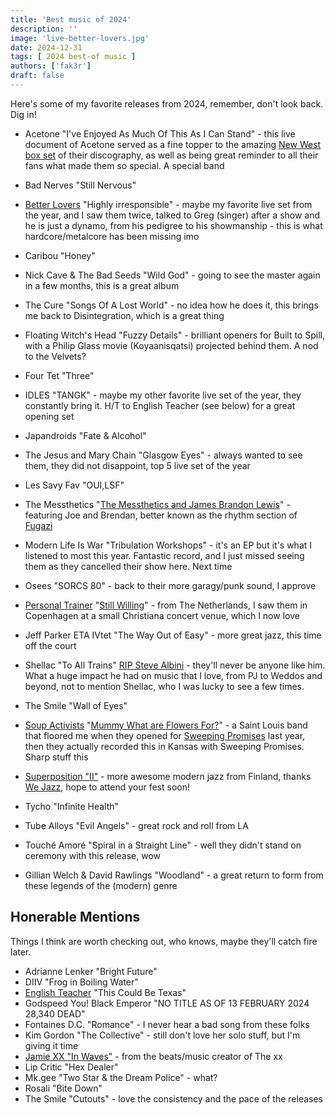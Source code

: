 ```yaml
---
title: 'Best music of 2024'
description: ''
image: 'live-better-lovers.jpg'
date: 2024-12-31
tags: [ 2024 best-of music ]
authors: ['fak3r']
draft: false
---
```

Here's some of my favorite releases from 2024, remember, don't look back. Dig in!

* Acetone "I've Enjoyed As Much Of This As I Can Stand" - this live document of Acetone served as a fine topper to the amazing [New West box set](https://newwestrecords.com/collections/acetone) of their discography, as well as being great reminder to all their fans what made them so special. A special band
* Bad Nerves "Still Nervous"
* [Better Lovers](https://betterloversband.com/) "Highly irresponsible" - maybe my favorite live set from the year, and I saw them twice, talked to Greg (singer) after a show and he is just a dynamo, from his pedigree to his showmanship - this is what hardcore/metalcore has been missing imo


* Caribou "Honey"
* Nick Cave & The Bad Seeds "Wild God" - going to see the master again in a few months, this is a great album
* The Cure "Songs Of A Lost World" - no idea how he does it, this brings me back to Disintegration, which is a great thing
* Floating Witch's Head "Fuzzy Details" - brilliant openers for Built to Spill, with a Philip Glass movie (Koyaanisqatsi) projected behind them. A nod to the Velvets?
* Four Tet "Three"
* IDLES "TANGK" - maybe my other favorite live set of the year, they constantly bring it. H/T to English Teacher (see below) for a great opening set

* Japandroids "Fate & Alcohol"
* The Jesus and Mary Chain "Glasgow Eyes" - always wanted to see them, they did not disappoint, top 5 live set of the year

* Les Savy Fav "OUI,LSF"
* The Messthetics "[The Messthetics and James Brandon Lewis](https://f4.bcbits.com/img/a1214633140_10.jpg)" - featuring Joe and Brendan, better known as the rhythm section of [Fugazi](https://en.wikipedia.org/wiki/Fugazi)
* Modern Life Is War "Tribulation Workshops" - it's an EP but it's what I listened to most this year. Fantastic record, and I just missed seeing them as they cancelled their show here. Next time 

* Osees "SORCS 80" - back to their more garagy/punk sound, I approve
* [Personal Trainer](https://personaltrainer.bandcamp.com/) "[Still Willing](https://personaltrainer.bandcamp.com/album/still-willing)" - from The Netherlands, I saw them in Copenhagen at a small Christiana concert venue, which I now love

* Jeff Parker ETA IVtet "The Way Out of Easy" - more great jazz, this time off the court
* Shellac "To All Trains" [RIP Steve Albini](https://en.wikipedia.org/wiki/Steve_Albini) - they'll never be anyone like him. What a huge impact he had on music that I love, from PJ to Weddos and beyond, not to mention Shellac, who I was lucky to see a few times.
* The Smile "Wall of Eyes"
* [Soup Activists](https://soupactivists.bandcamp.com/) "[Mummy What are Flowers For?](https://soupactivists.bandcamp.com/album/mummy-what-are-flowers-for)" - a Saint Louis band that floored me when they opened for [Sweeping Promises](https://sweepingpromises.com/) last year, then they actually recorded this in Kansas with Sweeping Promises. Sharp stuff this

* [Superposition "II"](https://wejazzrecords.bandcamp.com/album/ii-2) - more awesome modern jazz from Finland, thanks [We Jazz](https://wejazzrecords.bandcamp.com/), hope to attend your fest soon! 
* Tycho "Infinite Health"
* Tube Alloys "Evil Angels" - great rock and roll from LA

* Touché Amoré "Spiral in a Straight Line" - well they didn't stand on ceremony with this release, wow
* Gillian Welch & David Rawlings "Woodland" - a great return to form from these legends of the (modern) genre

## Honerable Mentions

Things I think are worth checking out, who knows, maybe they'll catch fire later.

* Adrianne Lenker "Bright Future"
* DIIV "Frog in Boiling Water"
* [English Teacher](https://www.englishteacherband.com/) "This Could Be Texas"
* Godspeed You! Black Emperor "NO TITLE AS OF 13 FEBRUARY 2024 28,340 DEAD"
* Fontaines D.C. "Romance" - I never hear a bad song from these folks
* Kim Gordon "The Collective" - still don't love her solo stuff, but I'm giving it time
* [Jamie XX "In Waves"](https://jamiexx.bandcamp.com/album/in-waves) - from the beats/music creator of The xx
* Lip Critic "Hex Dealer"
* Mk.gee "Two Star & the Dream Police" - what?
* Rosali "Bite Down"
* The Smile "Cutouts" - love the consistency and the pace of the releases

